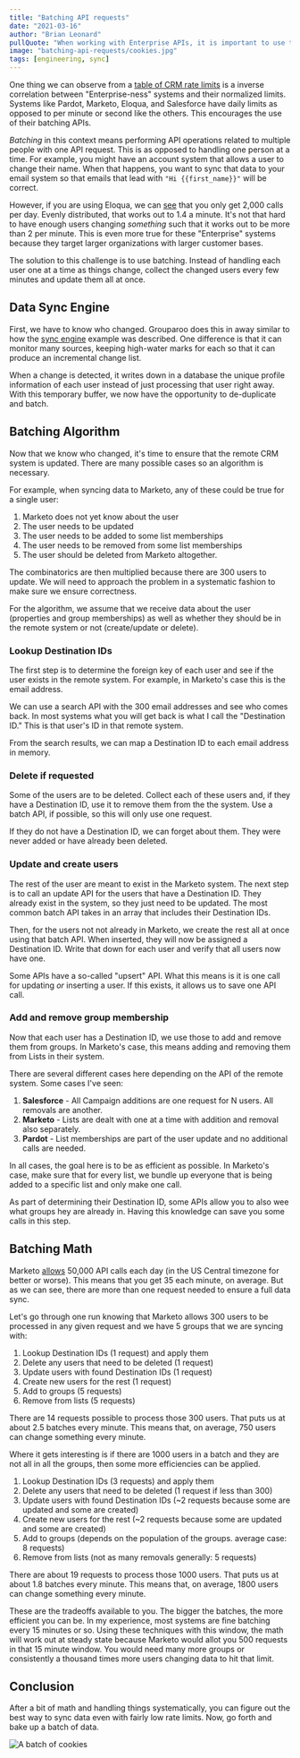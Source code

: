 ```yaml
---
title: "Batching API requests"
date: "2021-03-16"
author: "Brian Leonard"
pullQuote: "When working with Enterprise APIs, it is important to use their batching capabilities."
image: "batching-api-requests/cookies.jpg"
tags: [engineering, sync]
---
```


One thing we can observe from a [table of CRM rate limits](/blog/crm-system-rate-limiting) is a inverse correlation between "Enterprise-ness" systems and their normalized limits. Systems like Pardot, Marketo, Eloqua, and Salesforce have daily limits as opposed to per minute or second like the others. This encourages the use of their batching APIs.

_Batching_ in this context means performing API operations related to multiple people with one API request. This is as opposed to handling one person at a time. For example, you might have an account system that allows a user to change their name. When that happens, you want to sync that data to your email system so that emails that lead with `"Hi {{first_name}}"` will be correct.

However, if you are using Eloqua, we can [see](https://docs.oracle.com/en/cloud/saas/marketing/eloqua-develop/Developers/BulkAPI/Reference/bulk-limits.htm) that you only get 2,000 calls per day. Evenly distributed, that works out to 1.4 a minute. It's not that hard to have enough users changing _something_ such that it works out to be more than 2 per minute. This is even more true for these "Enterprise" systems because they target larger organizations with larger customer bases.

The solution to this challenge is to use batching. Instead of handling each user one at a time as things change, collect the changed users every few minutes and update them all at once.

## Data Sync Engine

First, we have to know who changed. Grouparoo does this in away similar to how the [sync engine](/blog/building-a-sync-engine) example was described. One difference is that it can monitor many sources, keeping high-water marks for each so that it can produce an incremental change list.

When a change is detected, it writes down in a database the unique profile information of each user instead of just processing that user right away. With this temporary buffer, we now have the opportunity to de-duplicate and batch.

## Batching Algorithm

Now that we know who changed, it's time to ensure that the remote CRM system is updated. There are many possible cases so an algorithm is necessary.

For example, when syncing data to Marketo, any of these could be true for a single user:

1. Marketo does not yet know about the user
2. The user needs to be updated
3. The user needs to be added to some list memberships
4. The user needs to be removed from some list memberships
5. The user should be deleted from Marketo altogether.

The combinatorics are then multiplied because there are 300 users to update. We will need to approach the problem in a systematic fashion to make sure we ensure correctness.

For the algorithm, we assume that we receive data about the user (properties and group memberships) as well as whether they should be in the remote system or not (create/update or delete).

### Lookup Destination IDs

The first step is to determine the foreign key of each user and see if the user exists in the remote system. For example, in Marketo's case this is the email address.

We can use a search API with the 300 email addresses and see who comes back. In most systems what you will get back is what I call the "Destination ID." This is that user's ID in that remote system.

From the search results, we can map a Destination ID to each email address in memory.

### Delete if requested

Some of the users are to be deleted. Collect each of these users and, if they have a Destination ID, use it to remove them from the the system. Use a batch API, if possible, so this will only use one request.

If they do not have a Destination ID, we can forget about them. They were never added or have already been deleted.

### Update and create users

The rest of the user are meant to exist in the Marketo system. The next step is to call an update API for the users that have a Destination ID. They already exist in the system, so they just need to be updated. The most common batch API takes in an array that includes their Destination IDs.

Then, for the users not not already in Marketo, we create the rest all at once using that batch API. When inserted, they will now be assigned a Destination ID. Write that down for each user and verify that all users now have one.

Some APIs have a so-called "upsert" API. What this means is it is one call for updating _or_ inserting a user. If this exists, it allows us to save one API call.

### Add and remove group membership

Now that each user has a Destination ID, we use those to add and remove them from groups. In Marketo's case, this means adding and removing them from Lists in their system.

There are several different cases here depending on the API of the remote system. Some cases I've seen:

1. **Salesforce** - All Campaign additions are one request for N users. All removals are another.
2. **Marketo** - Lists are dealt with one at a time with addition and removal also separately.
3. **Pardot** - List memberships are part of the user update and no additional calls are needed.

In all cases, the goal here is to be as efficient as possible. In Marketo's case, make sure that for every list, we bundle up everyone that is being added to a specific list and only make one call.

As part of determining their Destination ID, some APIs allow you to also wee what groups hey are already in. Having this knowledge can save you some calls in this step.

## Batching Math

Marketo [allows](https://developers.marketo.com/rest-api/marketo-integration-best-practices/) 50,000 API calls each day (in the US Central timezone for better or worse). This means that you get 35 each minute, on average. But as we can see, there are more than one request needed to ensure a full data sync.

Let's go through one run knowing that Marketo allows 300 users to be processed in any given request and we have 5 groups that we are syncing with:

1. Lookup Destination IDs (1 request) and apply them
2. Delete any users that need to be deleted (1 request)
3. Update users with found Destination IDs (1 request)
4. Create new users for the rest (1 request)
5. Add to groups (5 requests)
6. Remove from lists (5 requests)

There are 14 requests possible to process those 300 users. That puts us at about 2.5 batches every minute. This means that, on average, 750 users can change something every minute.

Where it gets interesting is if there are 1000 users in a batch and they are not all in all the groups, then some more efficiencies can be applied.

1. Lookup Destination IDs (3 requests) and apply them
2. Delete any users that need to be deleted (1 request if less than 300)
3. Update users with found Destination IDs (~2 requests because some are updated and some are created)
4. Create new users for the rest (~2 requests because some are updated and some are created)
5. Add to groups (depends on the population of the groups. average case: 8 requests)
6. Remove from lists (not as many removals generally: 5 requests)

There are about 19 requests to process those 1000 users. That puts us at about 1.8 batches every minute. This means that, on average, 1800 users can change something every minute.

These are the tradeoffs available to you. The bigger the batches, the more efficient you can be. In my experience, most systems are fine batching every 15 minutes or so. Using these techniques with this window, the math will work out at steady state because Marketo would allot you 500 requests in that 15 minute window. You would need many more groups or consistently a thousand times more users changing data to hit that limit.

## Conclusion

After a bit of math and handling things systematically, you can figure out the best way to sync data even with fairly low rate limits. Now, go forth and bake up a batch of data.

<Image
  alt="A batch of cookies"
  src="batching-api-requests/cookies.jpg"
  centered
  source="https://unsplash.com/photos/krNP2ESq-54"
  height={462}
  width={1000}
/>
